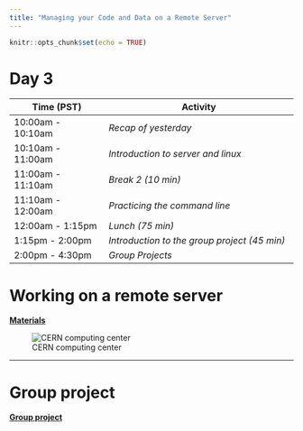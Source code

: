 ```yaml
---
title: "Managing your Code and Data on a Remote Server"
---
```


```r
knitr::opts_chunk$set(echo = TRUE)
```

# Day 3

| **Time (PST)**    | **Activity**                        |
|-------------------|-------------------------------------|
| 10:00am - 10:10am | *Recap of yesterday*                                      |
| 10:10am - 11:00am | *Introduction to server and linux*                        |
| 11:00am - 11:10am | *Break 2 (10 min)*                                        |
| 11:10am - 12:00am | *Practicing the command line*                             |
| 12:00am - 1:15pm  | *Lunch (75 min)*                                          |
| 1:15pm - 2:00pm   | *Introduction to the group project (45 min)*              |
| 2:00pm - 4:30pm   | *Group Projects*           |



# Working on a remote server

**[Materials](day3-remote_server.html)**

![CERN computing center](https://cds.cern.ch/images/OPEN-PHO-CCC-2017-001-1/file?size=medium)

---

# Group project

[**Group project**](group_project.html)






